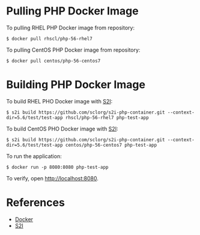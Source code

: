 = Pulling PHP Docker Image =

To pulling RHEL PHP Docker image from repository:

<pre>
$ docker pull rhscl/php-56-rhel7
</pre>

To pulling CentOS PHP Docker image from repository:

<pre>
$ docker pull centos/php-56-centos7
</pre>

= Building PHP Docker Image =

To build RHEL PHO Docker image with [[S2I]]:

<pre>
$ s2i build https://github.com/sclorg/s2i-php-container.git --context-dir=5.6/test/test-app rhscl/php-56-rhel7 php-test-app
</pre>

To build CentOS PHO Docker image with [[S2I]]:

<pre>
$ s2i build https://github.com/sclorg/s2i-php-container.git --context-dir=5.6/test/test-app centos/php-56-centos7 php-test-app
</pre>

To run the application:

<pre>
$ docker run -p 8080:8080 php-test-app
</pre>

To verify, open http://localhost:8080.

= References =

* [[Docker]]
* [[S2I]]